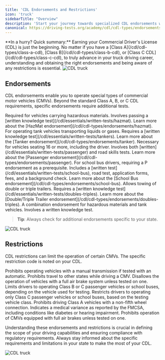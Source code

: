 ```yaml
---
title: 'CDL Endorsements and Restrictions'
icon: 'truck'
sidebarTitle: "Overview"
description: 'Start your journey towards specialized CDL endorsements with our introductory guide. Learn what endorsements are, why they are crucial, and how they can broaden your driving career opportunities.'
canonical: https://driving-tests.org/academy/cdl/cdl-types/endorsements/introduction
---
```

<Snippet file="andrei.mdx" />
<Tip>**In a hurry? Quick summary:** Earning your Commercial Driver's License (CDL) is just the beginning. No matter if you have a [Class A](/cdl/cdl-types/class-a-cdl), [Class B](/cdl/cdl-types/class-b-cdl), or [Class C CDL](/cdl/cdl-types/class-c-cdl), to truly advance in your truck driving career, understanding and obtaining the right endorsements and being aware of any restrictions is essential.</Tip>

<Frame>
  <img src="https://driving-tests.org/wp-content/uploads/2019/01/cdl-1.jpg" alt="CDL truck"/>
</Frame>

## Endorsements

CDL endorsements enable you to operate special types of commercial motor vehicles (CMVs). Beyond the standard Class A, B, or C CDL requirements, specific endorsements require additional tests.

<AccordionGroup>
  <Accordion title="H (Hazardous Materials)">
    Required for vehicles carrying hazardous materials. Involves passing a [written knowledge test](/cdl/essentials/written-tests/hazmat). Learn more about the [HazMat endorsement](/cdl/cdl-types/endorsements/hazmat).
  </Accordion>
  <Accordion title="N (Tank Vehicle)">
    For operating tank vehicles transporting liquids or gases. Requires a [written knowledge test](/cdl/essentials/written-tests/tankers). Learn more about the [Tanker endorsement](/cdl/cdl-types/endorsements/tanker).
  </Accordion>
  <Accordion title="P (Passenger Vehicle)">
    Necessary for vehicles seating 16 or more, including the driver. Involves both [written](/cdl/essentials/written-tests/passenger) and road skills tests. Learn more about the [Passenger endorsement](/cdl/cdl-types/endorsements/passenger).
  </Accordion>
  <Accordion title="S (School Bus)">
    For school bus drivers, requiring a P endorsement as a prerequisite. Includes a [written test](/cdl/essentials/written-tests/school-bus), road test, application forms, fees, and a background check. Learn more about the [School Bus endorsement](/cdl/cdl-types/endorsements/school-bus).
  </Accordion>
  <Accordion title="T (Double and Triple Trailer)">
    Allows towing of double or triple trailers. Requires a [written knowledge test](/cdl/essentials/written-tests/doubles-triples). Learn more about the [Double/Triple Trailer endorsement](/cdl/cdl-types/endorsements/doubles-triples).
  </Accordion>
  <Accordion title="X (Hauling HazMat freight via tanker truck)">
    A combination endorsement for hazardous materials and tank vehicles. Involves a written knowledge test. 
  </Accordion>
</AccordionGroup>


> **Tip**: Always check for additional endorsements specific to your state.

<Frame>
  <img src="https://driving-tests.org/wp-content/uploads/2019/01/cdl-3.jpg" alt="CDL truck"/>
</Frame>

## Restrictions

CDL restrictions can limit the operation of certain CMVs. The specific restriction code is noted on your CDL.

<AccordionGroup>
  <Accordion title="E (Manual Transmission)">
    Prohibits operating vehicles with a manual transmission if tested with an automatic.
  </Accordion>
  <Accordion title="K (Interstate Travel)">
    Prohibits travel to other states while driving a CMV.
  </Accordion>
  <Accordion title="L (Air Brakes)">
    Disallows the operation of vehicles with a full air brake system unless tested on one.
  </Accordion>
  <Accordion title="M (Class A Passenger Vehicle)">
    Limits drivers to operating Class B or C passenger vehicles or school buses, depending on the vehicle used for testing.
  </Accordion>
  <Accordion title="N (Class C Passenger Vehicle)">
    Restricts drivers to operating only Class C passenger vehicles or school buses, based on the testing vehicle class.
  </Accordion>
  <Accordion title="O (Fifth-Wheel Connection)">
    Prohibits driving Class A vehicles with a non-fifth wheel connection.
  </Accordion>
  <Accordion title="V (Medical Variance)">
    Indicates a medical variance as reported by the FMCSA, including conditions like diabetes or hearing impairment.
  </Accordion>
  <Accordion title="Z (Air Brakes)">
    Prohibits operation of CMVs equipped with full air brakes unless tested on one.
  </Accordion>
</AccordionGroup>

Understanding these endorsements and restrictions is crucial in defining the scope of your driving capabilities and ensuring compliance with regulatory requirements. Always stay informed about the specific requirements and limitations in your state to make the most of your CDL.

<Frame>
  <img src="https://driving-tests.org/wp-content/uploads/2019/01/cdl-2.jpg" alt="CDL truck"/>
</Frame>